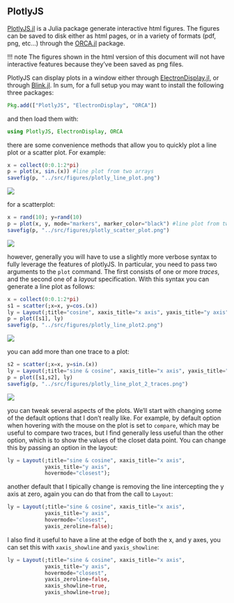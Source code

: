 ## PlotlyJS

[PlotlyJS.jl](https://github.com/sglyon/PlotlyJS.jl) is a Julia package generate interactive html figures. The figures can be saved to disk either as html pages, or in a variety of formats (pdf, png, etc...) through the [ORCA.jl](https://github.com/sglyon/ORCA.jl) package.

!!! note
    The figures shown in the html version of this document will not have interactive features because they've been saved as png files.
	
PlotlyJS can display plots in a window either through [ElectronDisplay.jl](https://github.com/queryverse/ElectronDisplay.jl), or through [Blink.jl](https://github.com/JunoLab/Blink.jl). In sum, for a full setup you may want to install the following three packages:

```{julia; eval=false}
Pkg.add(["PlotlyJS", "ElectronDisplay", "ORCA"])
```

and then load them with:

```julia
using PlotlyJS, ElectronDisplay, ORCA
```

there are some convenience methods that allow you to quickly plot a line plot or a scatter plot. For example:

```julia
x = collect(0:0.1:2*pi)
p = plot(x, sin.(x)) #line plot from two arrays
savefig(p, "../src/figures/plotly_line_plot.png")
```

![](figures/plotly_line_plot.png)

for a scatterplot:

```julia
x = rand(10); y=rand(10)
p = plot(x, y, mode="markers", marker_color="black") #line plot from two arrays
savefig(p, "../src/figures/plotly_scatter_plot.png")
```

![](figures/plotly_scatter_plot.png)

however, generally you will have to use a slightly more verbose syntax to fully leverage the features of plotlyJS. In particular, you need to pass two arguments to the `plot` command. The first consists of one or more *traces*, and the second one of a *layout* specification. With this syntax you can generate a line plot as follows:

```julia
x = collect(0:0.1:2*pi)
s1 = scatter(;x=x, y=cos.(x))
ly = Layout(;title="cosine", xaxis_title="x axis", yaxis_title="y axis")
p = plot([s1], ly)
savefig(p, "../src/figures/plotly_line_plot2.png")
```

![](figures/plotly_line_plot2.png)

you can add more than one trace to a plot:

```julia
s2 = scatter(;x=x, y=sin.(x))
ly = Layout(;title="sine & cosine", xaxis_title="x axis", yaxis_title="y axis")
p = plot([s1,s2], ly)
savefig(p, "../src/figures/plotly_line_plot_2_traces.png")
```

![](figures/plotly_line_plot_2_traces.png)


you can tweak several aspects of the plots. We'll start with changing some of the default options that I don't really like. For example, by default option when hovering with the mouse on the plot is set to `compare`, which may be useful to compare two traces, but I find generally less useful than the other option, which is to show the values of the closet data point. You can change this by passing an option in the layout:

```julia
ly = Layout(;title="sine & cosine", xaxis_title="x axis",
            yaxis_title="y axis",
            hovermode="closest");
```

another default that I tipically change is removing the line intercepting the y axis at zero, again you can do that from the call to `Layout`:

```julia
ly = Layout(;title="sine & cosine", xaxis_title="x axis",
            yaxis_title="y axis",
            hovermode="closest",
            yaxis_zeroline=false);
```

I also find it useful to have a line at the edge of both the x, and y axes, you can set this with `xaxis_showline` and `yaxis_showline`:

```julia
ly = Layout(;title="sine & cosine", xaxis_title="x axis",
            yaxis_title="y axis",
            hovermode="closest",
            yaxis_zeroline=false,
            xaxis_showline=true,
            yaxis_showline=true);
```
